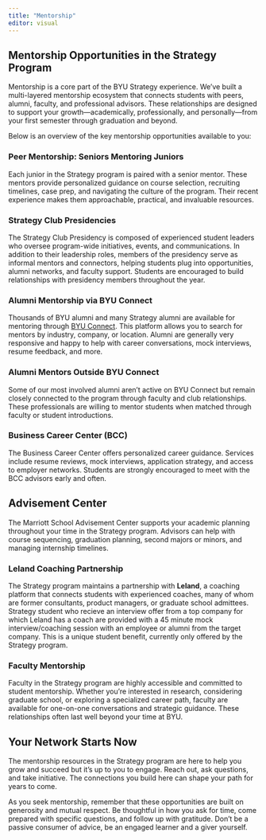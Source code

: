 ```yaml
---
title: "Mentorship"
editor: visual
---
```


## Mentorship Opportunities in the Strategy Program {.unnumbered}

Mentorship is a core part of the BYU Strategy experience. We’ve built a multi-layered mentorship ecosystem that connects students with peers, alumni, faculty, and professional advisors. These relationships are designed to support your growth—academically, professionally, and personally—from your first semester through graduation and beyond.

Below is an overview of the key mentorship opportunities available to you:

### Peer Mentorship: Seniors Mentoring Juniors {.unnumbered}

Each junior in the Strategy program is paired with a senior mentor. These mentors provide personalized guidance on course selection, recruiting timelines, case prep, and navigating the culture of the program. Their recent experience makes them approachable, practical, and invaluable resources.

### Strategy Club Presidencies {.unnumbered}

The Strategy Club Presidency is composed of experienced student leaders who oversee program-wide initiatives, events, and communications. In addition to their leadership roles, members of the presidency serve as informal mentors and connectors, helping students plug into opportunities, alumni networks, and faculty support. Students are encouraged to build relationships with presidency members throughout the year.

### Alumni Mentorship via BYU Connect {.unnumbered}

Thousands of BYU alumni and many Strategy alumni are available for mentoring through [BYU Connect](https://connect.byu.edu). This platform allows you to search for mentors by industry, company, or location. Alumni are generally very responsive and happy to help with career conversations, mock interviews, resume feedback, and more.

### Alumni Mentors Outside BYU Connect {.unnumbered}

Some of our most involved alumni aren’t active on BYU Connect but remain closely connected to the program through faculty and club relationships. These professionals are willing to mentor students when matched through faculty or student introductions.

### Business Career Center (BCC) {.unnumbered}

The Business Career Center offers personalized career guidance. Services include resume reviews, mock interviews, application strategy, and access to employer networks. Students are strongly encouraged to meet with the BCC advisors early and often.

## Advisement Center {.unnumbered}

The Marriott School Advisement Center supports your academic planning throughout your time in the Strategy program. Advisors can help with course sequencing, graduation planning, second majors or minors, and managing internship timelines.

### Leland Coaching Partnership {.unnumbered}

The Strategy program maintains a partnership with **Leland**, a coaching platform that connects students with experienced coaches, many of whom are former consultants, product managers, or graduate school admittees. Strategy student who recieve an interview offer from a top company for which Leland has a coach are provided with a 45 minute mock interview/coaching session with an employee or alumni from the target company. This is a unique student benefit, currently only offered by the Strategy program.

### Faculty Mentorship {.unnumbered}

Faculty in the Strategy program are highly accessible and committed to student mentorship. Whether you’re interested in research, considering graduate school, or exploring a specialized career path, faculty are available for one-on-one conversations and strategic guidance. These relationships often last well beyond your time at BYU.

## Your Network Starts Now {.unnumbered}

The mentorship resources in the Strategy program are here to help you grow and succeed but it’s up to you to engage. Reach out, ask questions, and take initiative. The connections you build here can shape your path for years to come.

As you seek mentorship, remember that these opportunities are built on generosity and mutual respect. Be thoughtful in how you ask for time, come prepared with specific questions, and follow up with gratitude. Don’t be a passive consumer of advice, be an engaged learner and a giver yourself.
